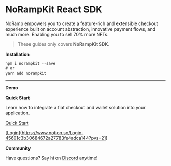 # **NoRampKit React SDK**

NoRamp empowers you to create a feature-rich and extensible checkout experience built on account abstraction, innovative payment flows, and much more. Enabling you to sell 70% more NFTs.

> These guides only covers **NoRampKit SDK.**

**Installation**

```jsx
npm i norampkit --save
# or
yarn add norampkit
```

---

**Demo**


<NoRampOneClickDemo />

**Quick Start**

Learn how to integrate a fiat checkout and wallet solution into your application.

[Quick Start](https://www.notion.so/Quick-Start-3422233790f24e249c50872bbf81c1ac?pvs=21)

[[Login](https://testnet.noramp.io)](https://www.notion.so/Login-45601c3b30684672a27783fe4adca144?pvs=21)

**Community**

Have questions? Say hi on [Discord](https://discord.gg/fcptKtMhtA) anytime!
